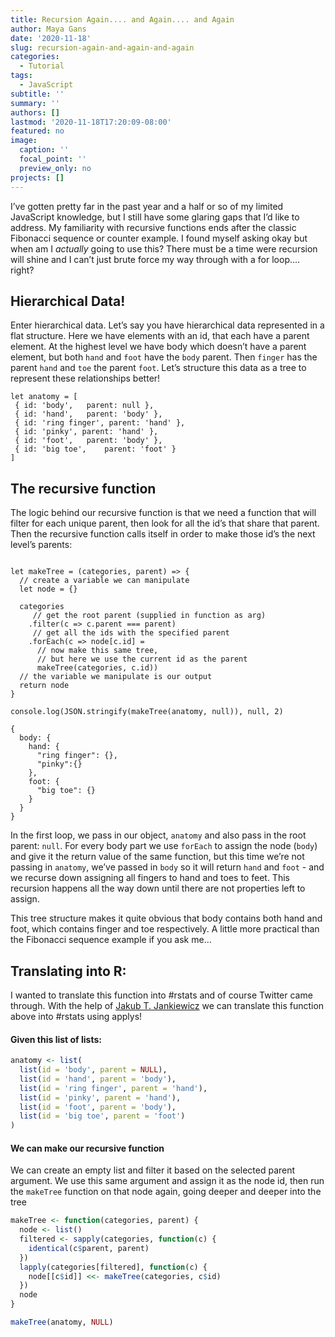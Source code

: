 ```yaml
---
title: Recursion Again.... and Again.... and Again
author: Maya Gans
date: '2020-11-18'
slug: recursion-again-and-again-and-again
categories:
  - Tutorial
tags:
  - JavaScript
subtitle: ''
summary: ''
authors: []
lastmod: '2020-11-18T17:20:09-08:00'
featured: no
image:
  caption: ''
  focal_point: ''
  preview_only: no
projects: []
---
```


I've gotten pretty far in the past year and a half or so of my limited JavaScript knowledge, but I still have some glaring gaps that I'd like to address. My familiarity with recursive functions ends after the classic Fibonacci sequence or counter example. I found myself asking okay but when am I _actually_ going to use this? There must be a time were recursion will shine and I can't just brute force my way through with a for loop.... right? 

## Hierarchical Data!

Enter hierarchical data. Let's say you have hierarchical data represented in a flat structure. Here we have elements with an id, that each have a parent element. At the highest level we have body which doesn't have a parent element, but both `hand` and `foot` have the `body` parent. Then `finger` has the parent `hand` and `toe` the parent `foot`. Let's structure this data as a tree to represent these relationships better!

```
let anatomy = [
 { id: 'body',   parent: null },
 { id: 'hand',   parent: 'body' },
 { id: 'ring finger', parent: 'hand' },
 { id: 'pinky', parent: 'hand' },
 { id: 'foot',   parent: 'body' },
 { id: 'big toe',    parent: 'foot' }
]
```

## The recursive function

The logic behind our recursive function is that we need a function that will filter for each unique parent, then look for all the id's that share that parent. Then the recursive function calls itself in order to make those id's the next level's parents:

```

let makeTree = (categories, parent) => {
  // create a variable we can manipulate
  let node = {}
  
  categories
     // get the root parent (supplied in function as arg)
    .filter(c => c.parent === parent)
     // get all the ids with the specified parent
    .forEach(c => node[c.id] = 
      // now make this same tree, 
      // but here we use the current id as the parent
      makeTree(categories, c.id))
  // the variable we manipulate is our output
  return node
}

console.log(JSON.stringify(makeTree(anatomy, null)), null, 2)
```

```
{
  body: {
    hand: {
      "ring finger": {},
      "pinky":{}
    },
    foot: {
      "big toe": {}
    }
  }
}
```

In the first loop, we pass in our object, `anatomy` and also pass in the root parent: `null`. For every body part we use `forEach` to assign the node (`body`) and give it the return value of the same function, but this time we're not passing in `anatomy`, we've passed in `body` so it will return `hand` and `foot` - and we recurse down assigning all fingers to hand and toes to feet. This recursion happens all the way down until there are not properties left to assign.

This tree structure makes it quite obvious that body contains both hand and foot, which contains finger and toe respectively. A little more practical than the Fibonacci sequence example if you ask me... 

## Translating into R:

I wanted to translate this function into #rstats and of course Twitter came through. With the help of [Jakub T. Jankiewicz]([https://twitter.com/jcubic) we can translate this function above into #rstats using applys!


#### Given this list of lists:

```r
anatomy <- list(
  list(id = 'body', parent = NULL),
  list(id = 'hand', parent = 'body'),
  list(id = 'ring finger', parent = 'hand'),
  list(id = 'pinky', parent = 'hand'),
  list(id = 'foot', parent = 'body'),
  list(id = 'big toe', parent = 'foot')
)
```

#### We can make our recursive function

We can create an empty list and filter it based on the selected parent argument. We use this same argument and assign it as the node id, then run the `makeTree` function on that node again, going deeper and deeper into the tree

```r
makeTree <- function(categories, parent) {
  node <- list()
  filtered <- sapply(categories, function(c) {
    identical(c$parent, parent)
  })
  lapply(categories[filtered], function(c) {
    node[[c$id]] <<- makeTree(categories, c$id)
  })
  node
}

makeTree(anatomy, NULL)
```
